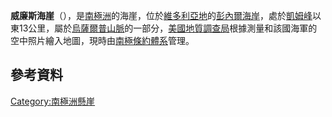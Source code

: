{{coord|70|43|S|160|12|E|display=title}}

'''威廉斯海崖'''（{{lang-en|Williams Bluff}}），是[[南極洲|南極洲]]的海崖，位於[[維多利亞地|維多利亞地]]的[[彭內爾海岸|彭內爾海岸]]，處於[[凱姆峰|凱姆峰]]以東13公里，屬於[[烏薩爾普山脈|烏薩爾普山脈]]的一部分，[[美國地質調查局|美國地質調查局]]根據測量和該國海軍的空中照片繪入地圖，現時由[[南極條約體系|南極條約體系]]管理。

==參考資料==
{{usgs-gazetteer}}

[[Category:南極洲懸崖|Category:南極洲懸崖]]


{{Antarctica-geo-stub}}